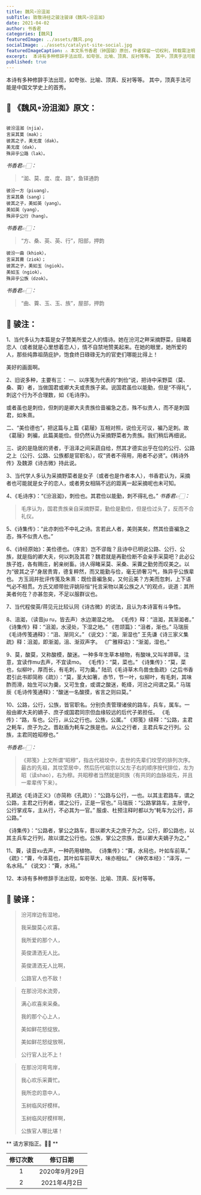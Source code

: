 ```yaml
---
title: 魏风∘汾沮洳
subTitle: 致敬诗经之骏注骏译《魏风∘汾沮洳》 
date: 2021-04-02 
author: 书香君
categories: [魏风]
featuredImage: ../assets/魏风.png
socialImage: ../assets/catalyst-site-social.jpg
featuredImageCaption: ⚠️️ 本文系书香君（钟国骏）原创，作者保留一切权利，转载需注明出处。
excerpt:  本诗有多种修辞手法出现，如夸张、比喻、顶真、反衬等等。 其中，顶真手法可能是中国文学史上的首秀。   
published: true
---
```


本诗有多种修辞手法出现，如夸张、比喻、顶真、反衬等等。
其中，顶真手法可能是中国文学史上的首秀。

## 🌼 《魏风∘汾沮洳》原文：
```

彼汾沮洳（njia），
言采其莫（mak）；
彼其之子，美无度（dak）。
美无度（dak），
殊异乎公路（lak）。

```
*书香君👉🏻：* 

> “洳、莫、度、度、路”，鱼铎通韵

```
彼汾一方（piuang），
言采其桑（sang）；
彼其之子，美如英（yang）。
美如英（yang），
殊异乎公行（hang）。

```
*书香君👉🏻：* 

> “方、桑、英、英、行”，阳部，押韵

```
彼汾一曲（khiok），
言采其藚（ziok）；
彼其之子，美如玉（ngiok）。
美如玉（ngiok），
殊异乎公族（dzok）。

```
*书香君👉🏻：* 

> “曲、藚、玉、玉、族”，屋部，押韵

## 🍁️ 骏注：

1、当代多认为本篇是女子赞美所爱之人的情诗。她在汾河之畔采摘野菜，目睹着恋人（或者就是心里想着恋人），情不自禁地赞美起来。在她的眼里，她所爱的人，那些纯靠祖荫庇护，饱食终日碌碌无为的官吏们哪能比得上！

美好的画面啊。

2、旧说多种，主要有三：
一、以序笺为代表的“刺俭”说，把诗中采野菜（莫、桑、藚）者，当做国君或卿大夫或贵族子弟。说国君虽俭以能勤，但是“不得礼”，刺这个行为不合理数，如《毛诗序》。

或者虽也是刺俭，但刺的是卿大夫贵族俭啬褊急之态，殊不似贵人，而不是刺国君，如朱熹。

二、“美俭德也”，把这篇与上篇《葛屦》互相对照，说俭无可议，褊乃足刺。故《葛屦》刺褊，此篇美能俭。但仍然认为采摘野菜者为贵族。我们稍后再细说。

三、说的是隐居的贤者，于沮泽之间采蔬自给，然其才德实出乎在位的公行、公路之上（公行、公路、公族都是官职名），叹“贤者不得用，用者不必贤”。《韩诗外传》及魏源《诗古微》持此说。

3、当代学人多认为采摘野菜者是女子（或者也是作者本人），书香君认为，采摘者也可能就是女子的恋人，或者男女相隔不远的距离一起采摘呢也未可知。

4、《毛诗序》：“《汾沮洳》，刺俭也。其君俭以能勤，刺不得礼也。”
*书香君👉🏻：* 

> 毛序认为，国君贵族亲自采摘野菜，勤俭是勤俭，但是俭过头了，反而不合礼仪。

5、《诗集传》：“此亦刺俭不中礼之诗。言若此人者，美则美矣，然其俭啬褊急之态，殊不似贵人也。”

6、《诗经原始》：美俭德也。（序言）岂不谬哉？且诗中已明说公路、公行、公族，就是指的卿大夫，何以刺及其君？魏君就是再勤俭断不会亲手采莫吧？此必公族子姓，各有赐庄，躬亲树畜。诗人得睹采莫、采桑、采藚之勤劳而叹美之。以为“彼其之子”身居贵胄，德复粹然，而又能勤与俭，毫无骄奢习气，殊异乎公族辈也。
方玉润并批评传笺及朱熹：既俭啬褊急矣，又何云美？方美而忽刺，上下语气必不相贯。方氏又顺带批评姚际恒“托言采物以美公族之人”的观点，说道：其所美者何在？亦甚忽突，不足以服群议也。

7、当代程俊英/蒋见元比较认同《诗古微》的说法，且认为本诗富有斗争性。

8、沮洳，（读音ju ru，皆去声）水边潮湿之地。
《毛传》释：“沮洳，其渐洳者。”
《诗集传》释：“沮洳，水浸处，下湿之地。”
《苍颉篇》：“沮者，渐也。”
马瑞辰《毛诗传笺通释》：“沮、渐同义。”
《说文》：“洳，渐湿也”
王先谦《诗三家义集疏》释：沮洳，即渐洳，沮、渐双声字。
《广雅释诂》：“渐洳，湿也。”

9、莫，酸莫，又称酸模，酸迷。一种多年生草本植物，有酸味,又叫羊蹄草。注意，宜读作mu去声，不宜读mo。
《毛传》：“莫，菜也。”
《诗集传》：“莫，菜也，似柳叶，厚而长，有毛刺，可为羹。”
陆玑《毛诗草木鸟兽虫鱼疏》（之后书香君引此书即简称《疏》）：“莫，茎大如箸，赤节，节一叶，似柳叶，有毛刺，其味酢而滑，始生可以为羹，又可生食，或谓之酸迷，乾绛，河汾之间谓之莫。”
马瑞辰《毛诗传笺通释》：“酸迷一名酸摸，省言之则曰莫。”

10、公路，公行，公族，皆官职名。分别负责管理诸侯的路车，兵车，属车。一般由卿大夫的嫡子、庶子或国君同宗但血缘较远的后代子弟担任。
《毛传》：“路，车也。公行，从公之行也。公族，公属。”
《郑笺》续释：“公路，主君之軞车，庶子为之。晋赵盾为軞车之族是也。从公之行者，主君兵车之行列。公族，主君同姓昭穆也。”

*书香君👉🏻：* 

> 《郑笺》上文所谓“昭穆”，指古代祖坟中，去世的先辈们坟茔的排列次序。最古的先祖，其坟茔居中，然后历代祖宗以父左子右的顺序按代排位，左为昭（读shao），右为穆。共昭穆者当然就是同族（有共同的血脉祖先，并且一辈辈传下来）。

孔颖达《毛诗正义》（亦简称《孔疏》）：“公路与公行，一也。以其主君路车，谓之公路，主君之行列者，谓之公行，正是一官也。”
马瑞辰：“公路掌路车，主居守，公行掌戎车，主从行，不必其为一官。”
服虔、杜预注释时都以为“軞车为公行，非公路。”

《诗集传》：“公路者，掌公之路车，晋以卿大夫之庶子为之。公行，即公路也，以其主兵车之行列，故以谓之公行也。公族，掌公之宗族，晋以卿大夫嫡子为之。”

11、藚，读音xu去声，一种药用植物。
《诗集传》：“藚，水舄也，叶如车前草。”
《疏》：“藚，今泽蕮也，其叶如车前草大，味亦相似。”
《神农本经》：“泽泻，一名水舄。”
《说文》：“藚，水舄。”

12、本诗有多种修辞手法出现，如夸张、比喻、顶真、反衬等等。

## 🍁️ 骏译：

> 汾河岸边有湿地，
> 
> 我采酸莫心欢喜。
> 
> 我所爱的那个人，
> 
> 英俊潇洒无人比。
> 
> 英俊潇洒无人比啊，
> 
> 公路官人也不敌！

> 在那汾河水流旁，
> 
> 满心欢喜来采桑。
> 
> 我的那个心上人，
> 
> 美如鲜花怒绽放。
> 
> 美如鲜花怒绽放啊，
> 
> 公行官人比不上！

> 在那汾河弯弯岸，
> 
> 我心欢乐采藚忙。
> 
> 我所恋的意中人，
> 
> 玉树临风好模样。
> 
> 玉树临风好模样啊，
> 
> 公族官人哪比堪！

** 请方家指正。🙏🏻 **

| 修订次数      | 修订日期 | 
|   :----: |    :----:   | 
| 1    | 2020年9月29日       | 
| 2    | 2021年4月2日       | 

